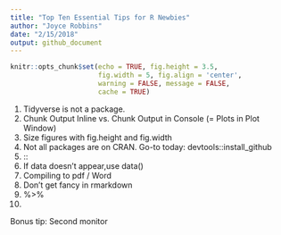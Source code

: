 ```yaml
---
title: "Top Ten Essential Tips for R Newbies"
author: "Joyce Robbins"
date: "2/15/2018"
output: github_document
---
```


```r
knitr::opts_chunk$set(echo = TRUE, fig.height = 3.5,
                      fig.width = 5, fig.align = 'center',
                      warning = FALSE, message = FALSE,
                      cache = TRUE)
```

1. Tidyverse is not a package.
2. Chunk Output Inline vs. Chunk Output in Console (= Plots in Plot Window)
3. Size figures with fig.height and fig.width
4. Not all packages are on CRAN. Go-to today: devtools::install_github
5. ::
6. If data doesn't appear,use data()
7. Compiling to pdf / Word
8. Don't get fancy in rmarkdown
9. %>%
10. 

Bonus tip: Second monitor
